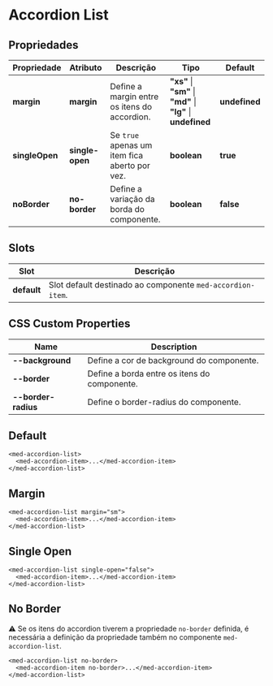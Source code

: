 
<Meta title="Components/Core/Accordion List/Usage" />

# Accordion List

## Propriedades

| Propriedade     | Atributo         | Descrição                                     | Tipo                                                           | Default       |
| --------------- | ---------------- | --------------------------------------------- | -------------------------------------------------------------- | ------------- |
| **margin**      | **margin**       | Define a margin entre os itens do accordion.  | **"xs"** \| **"sm"** \| **"md"** \| **"lg"** \| **undefined**  | **undefined** |
| **singleOpen**  | **single-open**  | Se `true` apenas um item fica aberto por vez. | **boolean**                                                    | **true**      |
| **noBorder**    | **no-border**    | Define a variação da borda do componente.     | **boolean**                                                    | **false**     |

## Slots

| Slot         | Descrição                                                  |
| ------------ | ---------------------------------------------------------- |
| **default**  | Slot default destinado ao componente `med-accordion-item`. |

## CSS Custom Properties

| Name                | Description                                  |
| ------------------- | -------------------------------------------- |
| **--background**    | Define a cor de background do componente.    |
| **--border**        | Define a borda entre os itens do componente. |
| **--border-radius** | Define o border-radius do componente.        |

## Default

```
<med-accordion-list>
  <med-accordion-item>...</med-accordion-item>
</med-accordion-list>
```

## Margin

```
<med-accordion-list margin="sm">
  <med-accordion-item>...</med-accordion-item>
</med-accordion-list>
```

## Single Open

```
<med-accordion-list single-open="false">
  <med-accordion-item>...</med-accordion-item>
</med-accordion-list>
```

## No Border

⚠️ Se os itens do accordion tiverem a propriedade `no-border` definida, é necessária a definição da propriedade também no componente `med-accordion-list`.

```
<med-accordion-list no-border>
  <med-accordion-item no-border>...</med-accordion-item>
</med-accordion-list>
```
